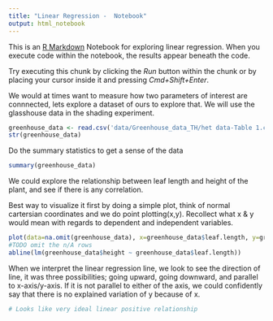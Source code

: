```yaml
---
title: "Linear Regression -  Notebook"
output: html_notebook
---
```


This is an [R Markdown](http://rmarkdown.rstudio.com) Notebook for exploring linear regression. When you execute code within the notebook, the results appear beneath the code. 

Try executing this chunk by clicking the *Run* button within the chunk or by placing your cursor inside it and pressing *Cmd+Shift+Enter*. 

We would at times want to measure how two parameters of interest are connnected, lets explore a dataset of ours to explore that. We will use the glasshouse data in the shading experiment.
```r
greenhouse_data <- read.csv('data/Greenhouse_data_TH/het data-Table 1.csv',header = TRUE,as.is = TRUE,na.strings = "n/a")
str(greenhouse_data)
```
Do the summary statistics to get a sense of the data
```r
summary(greenhouse_data)

```
We could explore the relationship between leaf length and height of the plant, and see if there is any correlation.

Best way to visualize it first by doing a simple plot, think of normal cartersian coordinates and we do point plotting(x,y). Recollect what x & y would mean with regards to dependent and independent variables.

```r
plot(data=na.omit(greenhouse_data), x=greenhouse_data$leaf.length, y=greenhouse_data$height)
#TODO omit the n/A rows
abline(lm(greenhouse_data$height ~ greenhouse_data$leaf.length))
```
When we interpret the linear regression line, we look to see the direction of line, it was three possibilities; going upward, going downward, and parallel to x-axis/y-axis. If it is not parallel to either of the axis, we could confidently say that there is no explained variation of y because of x.
```r
# Looks like very ideal linear positive relationship

```


